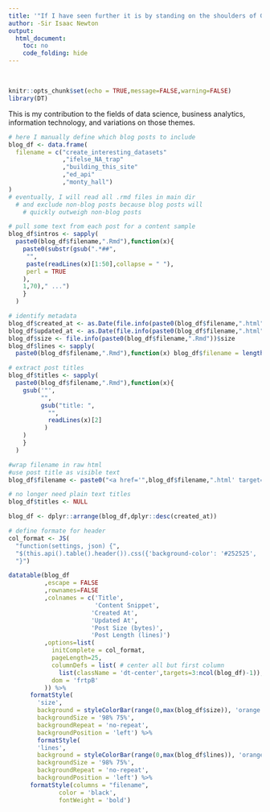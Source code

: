 ```yaml
---
title: '"If I have seen further it is by standing on the shoulders of Giants."'
author: -Sir Isaac Newton
output: 
  html_document:
    toc: no
    code_folding: hide
---
```


<style>
#header {
  background: black url('images/diverge_and_me.JPG') center no-repeat;
  background-size: cover;
  -webkit-background-size: cover;
  -moz-background-size: cover;
  -o-background-size: cover;
  color: white;
  height: 200px;
position: relative; /* child absolute */
  margin: 0 -9999rem;
  /* add back section padding value */
  padding: .25rem 9999rem;

}
</style>
<div class="head-bar"></div>

<br>

```r
knitr::opts_chunk$set(echo = TRUE,message=FALSE,warning=FALSE)
library(DT)
```

This is my contribution to the fields of data science, business analytics, information technology, and variations on those themes.

```r

# here I manually define which blog posts to include
blog_df <- data.frame(
  filename = c("create_interesting_datasets"
               ,"ifelse_NA_trap"
               ,"building_this_site"
               ,"ed_api"
               ,"monty_hall")
)
# eventually, I will read all .rmd files in main dir
  # and exclude non-blog posts because blog posts will 
    # quickly outweigh non-blog posts

# pull some text from each post for a content sample
blog_df$intros <- sapply(
  paste0(blog_df$filename,".Rmd"),function(x){
    paste0(substr(gsub(".*##",
     "",
     paste(readLines(x)[1:50],collapse = " "),
     perl = TRUE
    ),
    1,70)," ...")
    }
  )

# identify metadata
blog_df$created_at <- as.Date(file.info(paste0(blog_df$filename,".html"))$ctime)
blog_df$updated_at <- as.Date(file.info(paste0(blog_df$filename,".html"))$mtime)
blog_df$size <- file.info(paste0(blog_df$filename,".Rmd"))$size
blog_df$lines <- sapply(
  paste0(blog_df$filename,".Rmd"),function(x) blog_df$filename = length(readLines(x)))

# extract post titles
blog_df$titles <- sapply(
  paste0(blog_df$filename,".Rmd"),function(x){
    gsub('"',
         "",
         gsub("title: ",
           "",
           readLines(x)[2]
          )
    )
    }
  )

#wrap filename in raw html
#use post title as visible text
blog_df$filename <- paste0("<a href='",blog_df$filename,".html' target='_blank'>",blog_df$titles,"</a>")

# no longer need plain text titles
blog_df$titles <- NULL

blog_df <- dplyr::arrange(blog_df,dplyr::desc(created_at))

# define formate for header
col_format <- JS(
  "function(settings, json) {",
  "$(this.api().table().header()).css({'background-color': '#252525', 'color': '#FFFFFF'});",
  "}")

datatable(blog_df
          ,escape = FALSE
          ,rownames=FALSE
          ,colnames = c('Title',
                        'Content Snippet',
                       'Created At',
                       'Updated At',
                       'Post Size (bytes)',
                       'Post Length (lines)')
          ,options=list(
            initComplete = col_format,
            pageLength=25,
            columnDefs = list( # center all but first column
              list(className = 'dt-center',targets=3:ncol(blog_df)-1)), 
            dom = 'frtpB'
          )) %>%
      formatStyle(
        'size',
        background = styleColorBar(range(0,max(blog_df$size)), 'orange'),
        backgroundSize = '98% 75%',
        backgroundRepeat = 'no-repeat',
        backgroundPosition = 'left') %>%
        formatStyle(
        'lines',
        background = styleColorBar(range(0,max(blog_df$lines)), 'orange'),
        backgroundSize = '98% 75%',
        backgroundRepeat = 'no-repeat',
        backgroundPosition = 'left') %>%
      formatStyle(columns = "filename", 
              color = 'black',
              fontWeight = 'bold')

```



